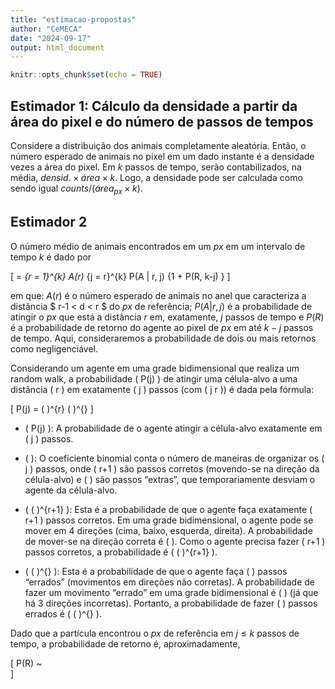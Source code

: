 ```yaml
---
title: "estimacao-propostas"
author: "CeMECA"
date: "2024-09-17"
output: html_document
---
```


```r
knitr::opts_chunk$set(echo = TRUE)
```

## Estimador 1: Cálculo da densidade a partir da área do pixel e do número de passos de tempos

Considere a distribuição dos animais completamente aleatória. Então, o número esperado de animais no pixel em um dado instante é a densidade vezes a área do pixel. Em $k$ passos de tempo, serão contabilizados, na média, $densid. \times área \times k$. Logo, a densidade pode ser calculada como sendo igual $counts / (área_{px} \times k)$. 

## Estimador 2

O número médio de animais encontrados em um $px$ em um intervalo de tempo $k$ é dado por  


\[
\mu = \sum_{r = 1}^{k} A(r) \sum_{j = r}^{k} P(A | r, j) \Big \{1 +  P(R, k-j) \Big \}
\]

em que: $A(r)$ é o número esperado de animais no anel que caracteriza a distância $ r-1 < d < r $ do $px$ de referência; 
$P(A | r, j)$ é a probabilidade de atingir o $px$ que está a distância $r$ em, exatamente, $j$ passos de tempo e $P(R)$ é a probabilidade de retorno do agente ao pixel de $px$ em até $k - j$ passos de tempo. Aqui, consideraremos a probabilidade de dois ou mais retornos como negligenciável. 

Considerando um agente em uma grade bidimensional que realiza um random walk, a probabilidade \( P(j) \) de atingir uma célula-alvo a uma distância \( r \) em exatamente \( j \) passos (com \( j \geq r \)) é dada pela fórmula:

\[
P(j) = \binom{j}{\frac{j - r}{2}} \left( \frac{1}{4} \right)^{r} \left( \frac{3}{4} \right)^{\frac{j - r}{2}}
\]

- \( P(j) \): A probabilidade de o agente atingir a célula-alvo exatamente em \( j \) passos.

- \( \binom{j}{\frac{j - (r+1)}{2}} \): O coeficiente binomial conta o número de maneiras de organizar os \( j \) passos, onde \( r+1 \) são passos corretos (movendo-se na direção da célula-alvo) e \( \frac{j - (r+1)}{2} \) são passos "extras", que temporariamente desviam o agente da célula-alvo.

- \( \left( \frac{1}{4} \right)^{r+1} \): Esta é a probabilidade de que o agente faça exatamente \( r+1 \) passos corretos. Em uma grade bidimensional, o agente pode se mover em 4 direções (cima, baixo, esquerda, direita). A probabilidade de mover-se na direção correta é \( \frac{1}{4} \). Como o agente precisa fazer \( r+1 \) passos corretos, a probabilidade é \( \left( \frac{1}{4} \right)^{r+1} \).

- \( \left( \frac{3}{4} \right)^{\frac{j - (r+1)}{2}} \): Esta é a probabilidade de que o agente faça \( \frac{j - (r+1)}{2} \) passos "errados" (movimentos em direções não corretas). A probabilidade de fazer um movimento "errado" em uma grade bidimensional é \( \frac{3}{4} \) (já que há 3 direções incorretas). Portanto, a probabilidade de fazer \( \frac{j - (r+1)}{2} \) passos errados é \( \left( \frac{3}{4} \right)^{\frac{j - (r+1)}{2}} \).

Dado que a partícula encontrou o $px$ de referência em $j \leq k$ passos de tempo, a probabilidade de retorno é, aproximadamente, 

\[
P(R) ~ \frac{1}{\pi \, (k - j)}  
\]

